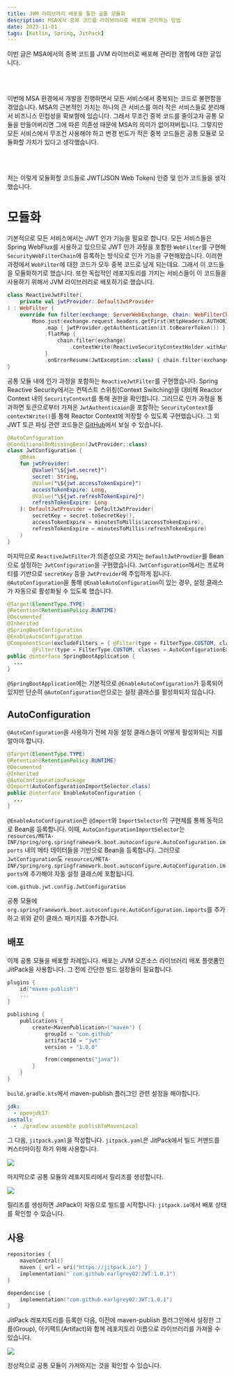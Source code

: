 ```yaml
---
title: JVM 라이브러리 배포를 통한 공통 모듈화
description: MSA에서 중복 코드를 라이브러리로 배포해 관리하는 방법
date: 2023-11-01
tags: [Kotlin, Spring, JitPack]
---
```

이번 글은 MSA에서의 중복 코드를 JVM 라이브러로 배포해 관리한 경험에 대한 글입니다.

<br /><br />

이번에 MSA 환경에서 개발을 진행하면서 모든 서비스에서 중복되는 코드로 불편함을 겪었습니다.
MSA의 근본적인 가치는 하나의 큰 서비스를 여러 작은 서비스들로 분리해서 비즈니스 민첩성을 확보함에 있습니다.
그래서 무조건 중복 코드를 줄이고자 공통 모듈을 만들어버리면 그에 따른 의존성 때문에 MSA의 의미가 없어져버립니다.
그렇지만 모든 서비스에서 무조건 사용해야 하고 변경 빈도가 적은 중복 코드들은 공통 모듈로 모듈화할 가치가 있다고 생각했습니다.

<br /><br />

저는 이렇게 모듈화할 코드들로 JWT(JSON Web Token) 인증 및 인가 코드들을 생각했습니다.

# 모듈화

기본적으로 모든 서비스에서는 JWT 인가 기능을 필요로 합니다.
모든 서비스들은 Spring WebFlux를 사용하고 있으므로 JWT 인가 과정을 포함한 `WebFilter`를 구현해 `SecurityWebFilterChain`에 등록하는 방식으로 인가 기능을 구현해왔습니다.
이러한 과정에서 `WebFilter`에 대한 코드가 모두 중복 코드로 남게 되는데요.
그래서 이 코드들을 모듈화하기로 했습니다.
또한 독립적인 레포지토리를 가지는 서비스들이 이 코드들을 사용하기 위해서 JVM 라이브러리로 배포하기로 했습니다.

```kotlin title="ReactiveJwtFilter.kt" showLineNumbers
class ReactiveJwtFilter(
    private val jwtProvider: DefaultJwtProvider
) : WebFilter {
    override fun filter(exchange: ServerWebExchange, chain: WebFilterChain): Mono<Void> =
        Mono.just(exchange.request.headers.getFirst(HttpHeaders.AUTHORIZATION) ?: "")
            .map { jwtProvider.getAuthentication(it.toBearerToken()) }
            .flatMap {
                chain.filter(exchange)
                    .contextWrite(ReactiveSecurityContextHolder.withAuthentication(it))
            }
            .onErrorResume(JwtException::class) { chain.filter(exchange) }
}
```

공통 모듈 내에 인가 과정을 포함하는 `ReactiveJwtFilter`를 구현했습니다.
Spring Reactive Security에서는 컨텍스트 스위칭(Context Switching)을 대비해 Reactor Context 내의 `SecurityContext`를 통해 권한을 확인합니다.
그러므로 인가 과정을 통과하면 토큰으로부터 가져온 `JwtAuthenticaion`을 포함하는 `SecurityContext`를 `contextWrite()`를 통해 Reactor Context에 저장할 수 있도록 구현했습니다.
그 외 JWT 토큰 파싱 관련 코드들은 [GitHub](https://github.com/earlgrey02/JWT)에서 보실 수 있습니다.

```kotlin title="JwtConfiguration.kt" showLineNumbers {1}
@AutoConfiguration
@ConditionalOnMissingBean(JwtProvider::class)
class JwtConfiguration {
    @Bean
    fun jwtProvider(
        @Value("\${jwt.secret}")
        secret: String,
        @Value("\${jwt.accessTokenExpire}")
        accessTokenExpire: Long,
        @Value("\${jwt.refreshTokenExpire}")
        refreshTokenExpire: Long
    ): DefaultJwtProvider = DefaultJwtProvider(
        secretKey = secret.toSecretKey(),
        accessTokenExpire = minutesToMillis(accessTokenExpire),
        refreshTokenExpire = minutesToMillis(refreshTokenExpire)
    )
}
```

마지막으로 `ReactiveJwtFilter`가 의존성으로 가지는 `DefaultJwtProvdier`를 Bean으로 설정하는 `JwtConfiguration`을 구현했습니다.
`JwtConfiguration`에서는 프로퍼티를 기반으로 `secretKey` 등을 `JwtProvider`에 주입하게 됩니다.
`@AutoConfiguration`을 통해 `@EnableAutoConfiguration`이 있는 경우, 설정 클래스가 자동으로 활성화될 수 있도록 했습니다.

```java title="SpringBootApplication.java" showLineNumbers {6}
@Target(ElementType.TYPE)
@Retention(RetentionPolicy.RUNTIME)
@Documented
@Inherited
@SpringBootConfiguration
@EnableAutoConfiguration
@ComponentScan(excludeFilters = { @Filter(type = FilterType.CUSTOM, classes = TypeExcludeFilter.class),
		@Filter(type = FilterType.CUSTOM, classes = AutoConfigurationExcludeFilter.class) })
public @interface SpringBootApplication {
  ...
}
```

`@SpringBootApplication`에는 기본적으로 `@EnableAutoConfiguration`가 등록되어 있지만 단순히 `@AutoConfiguration`만으로는 설정 클래스를 활성화되지 않습니다.

## AutoConfiguration

`@AutoConfiguration`을 사용하기 전에 자동 설정 클래스들이 어떻게 활성화되는 지를 알아야 합니다.

```java title="EnableAutoConfiguration.java" showLineNumbers {6}
@Target(ElementType.TYPE)
@Retention(RetentionPolicy.RUNTIME)
@Documented
@Inherited
@AutoConfigurationPackage
@Import(AutoConfigurationImportSelector.class)
public @interface EnableAutoConfiguration {
  ...
}
```

`@EnableAutoConfiguration`은 `@Import`와 `ImportSelector`의 구현체를 통해 동적으로 Bean을 등록합니다.
이때, `AutoConfigurationImportSelector`는 `resources/META-INF/spring/org.springframework.boot.autoconfigure.AutoConfiguration.imports` 내의 메타 데이터들을 기반으로 Bean을 등록합니다.
그러므로 `JwtConfiguration`도 `resources/META-INF/spring/org.springframework.boot.autoconfigure.AutoConfiguration.imports`에 추가해야 자동 설정 클래스에 포함됩니다.

```text title="org.springframework.boot.autoconfigure.AutoConfiguration.imports" showLineNumbers
com.github.jwt.config.JwtConfiguration
```

공통 모듈에 `org.springframework.boot.autoconfigure.AutoConfiguration.imports`를 추가하고 위와 같이 클래스 패키지를 추가합니다.

## 배포

이제 공통 모듈을 배포할 차례입니다.
배포는 JVM 오픈소스 라이브러리 배포 플랫폼인 JitPack을 사용합니다.
그 전에 간단한 빌드 설정들이 필요합니다.

```kotlin title="build.gradle.kts" showLineNumbers
plugins {
    id("maven-publish")
    ...
}

publishing {
    publications {
        create<MavenPublication>("maven") {
            groupId = "com.github"
            artifactId = "jwt"
            version = "1.0.0"

            from(components["java"])
        }
    }
}
```

`build.gradle.kts`에서 maven-publish 플러그인 관련 설정을 해야합니다.

```yaml title="jitpack.yaml" showLineNumbers
jdk:
  - openjdk17
install:
  - ./gradlew assemble publishToMavenLocal
```

그 다음, `jitpack.yaml`을 작성합니다.
`jitpack.yaml`은 JitPack에서 빌드 커맨드를 커스터마이징 하기 위해 사용합니다.

![](1.png)

마지막으로 공통 모듈의 레포지토리에서 릴리즈를 생성합니다.

![](2.png)

릴리즈를 생성하면 JitPack이 자동으로 빌드를 시작합니다.
`jitpack.io`에서 배포 상태를 확인할 수 있습니다.

## 사용

```kotlin title="build.gradle.kts" showLineNumbers
repositories {
    mavenCentral()
    maven { url = uri("https://jitpack.io") }
    implementation("`com.github.earlgrey02:JWT:1.0.1")
}

dependencise {
    implementation("com.github.earlgrey02:JWT:1.0.1")
}
```

JitPack 레포지토리를 등록한 다음, 이전에 maven-publish 플러그인에서 설정한 그룹(Group), 아키팩트(Artifact)와 함께 레포지토리 이름으로 라이브러리를 가져올 수 있습니다.

![](3.png)

정상적으로 공통 모듈이 가져와지는 것을 확인할 수 있습니다.
